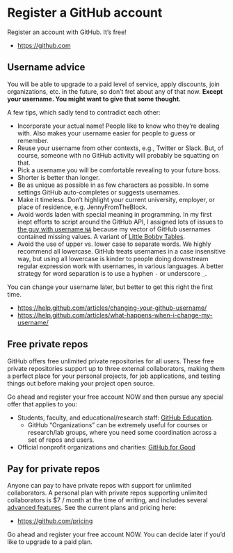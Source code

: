 # Register a GitHub account {#github-acct}

Register an account with GitHub. It's free!

  * <https://github.com>

## Username advice

You will be able to upgrade to a paid level of service, apply discounts, join organizations, etc. in the future, so don't fret about any of that now. **Except your username. You might want to give that some thought.**

A few tips, which sadly tend to contradict each other:

  * Incorporate your actual name! People like to know who they're dealing with. Also makes your username easier for people to guess or remember.
  * Reuse your username from other contexts, e.g., Twitter or Slack. But, of course, someone with no GitHub activity will probably be squatting on that.
  * Pick a username you will be comfortable revealing to your future boss.
  * Shorter is better than longer.
  * Be as unique as possible in as few characters as possible. In some settings GitHub auto-completes or suggests usernames.
  * Make it timeless. Don't highlight your current university, employer, or place of residence, e.g. JennyFromTheBlock.
  * Avoid words laden with special meaning in programming. In my first inept efforts to script around the GitHub API, I assigned lots of issues to [the guy with username `NA`](https://github.com/na) because my vector of GitHub usernames contained missing values. A variant of [Little Bobby Tables](https://xkcd.com/327/).
  * Avoid the use of upper vs. lower case to separate words. We highly recommend all lowercase. GitHub treats usernames in a case insensitive way, but using all lowercase is kinder to people doing downstream regular expression work with usernames, in various languages. A better strategy for word separation is to use a hyphen `-` or underscore `_`.

You can change your username later, but better to get this right the first time.

  * <https://help.github.com/articles/changing-your-github-username/>
  * <https://help.github.com/articles/what-happens-when-i-change-my-username/>

## Free private repos

GitHub offers free unlimited private repositories for all users. These free private repositories support up to three external collaborators, making them a perfect place for your personal projects, for job applications, and testing things out before making your project open source.

Go ahead and register your free account NOW and then pursue any special offer that applies to you:

  * Students, faculty, and educational/research staff: [GitHub Education](https://education.github.com).
    - GitHub "Organizations" can be extremely useful for courses or research/lab groups, where you need some coordination across a set of repos and users.
  * Official nonprofit organizations and charities: [GitHub for Good](https://github.com/nonprofit)
  
## Pay for private repos

Anyone can pay to have private repos with support for unlimited collaborators. A personal plan with private repos supporting unlimited collaborators is $7 / month at the time of writing, and includes several [advanced features](https://help.github.com/articles/github-s-products/#github-pro). See the current plans and pricing here:

  * <https://github.com/pricing>

Go ahead and register your free account NOW. You can decide later if you'd like to upgrade to a paid plan.
